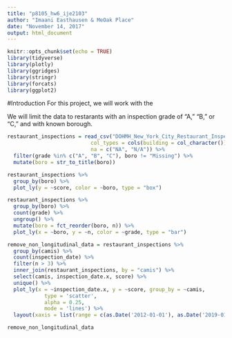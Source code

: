```yaml
---
title: "p8105_hw6_ije2103"
author: "Imaani Easthausen & MeOak Place"
date: "November 14, 2017"
output: html_document
---
```


```r
knitr::opts_chunk$set(echo = TRUE)
library(tidyverse)
library(plotly)
library(ggridges)
library(stringr)
library(forcats)
library(ggplot2)
```

#Introduction
For this project, we will work with the 

We will limit the data to restarants with an inspection grade of "A," "B," or "C," and with known borough.  
```r
restaurant_inspections = read_csv("DOHMH_New_York_City_Restaurant_Inspection_Results.csv.gz", 
                           col_types = cols(building = col_character()),
                           na = c("NA", "N/A")) %>%
  filter(grade %in% c("A", "B", "C"), boro != "Missing") %>% 
  mutate(boro = str_to_title(boro))

```

```r
restaurant_inspections %>%
  group_by(boro) %>%
  plot_ly(y = ~score, color = ~boro, type = "box") 
```








```r
restaurant_inspections %>%
  group_by(boro) %>%
  count(grade) %>%
  ungroup() %>%
  mutate(boro = fct_reorder(boro, n)) %>%
  plot_ly(x = ~boro, y = ~n, color = ~grade, type = "bar")


```

```r
remove_non_longitudinal_data = restaurant_inspections %>%
  group_by(camis) %>%
  count(inspection_date) %>%
  filter(n > 3) %>%
  inner_join(restaurant_inspections, by = "camis") %>%
  select(camis, inspection_date.x, score) %>% 
  unique() %>%
  plot_ly(x = ~inspection_date.x, y = ~score, group_by = ~camis,
            type = 'scatter', 
            alpha = 0.25,
            mode = 'lines') %>%
  layout(xaxis = list(range = c(as.Date('2012-01-01'), as.Date('2019-01-01'))))

remove_non_longitudinal_data

```
